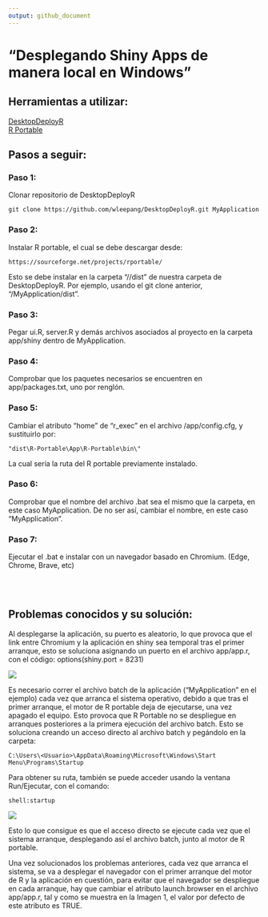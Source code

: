 ```yaml
---
output: github_document
---
```


# "Desplegando Shiny Apps de manera local en Windows"

## Herramientas a utilizar:


[DesktopDeployR](https://github.com/wleepang/DesktopDeployR)  
[R Portable](https://sourceforge.net/projects/rportable/)

## Pasos a seguir:

### Paso 1: 
Clonar repositorio de DesktopDeployR 

``` 
git clone https://github.com/wleepang/DesktopDeployR.git MyApplication
```

### Paso 2: 
Instalar R portable, el cual se debe descargar desde:

``` 
https://sourceforge.net/projects/rportable/ 
``` 

Esto se debe instalar en la carpeta "//dist" de nuestra carpeta de DesktopDeployR. Por ejemplo, usando el git clone anterior, "/MyApplication/dist".

### Paso 3: 
Pegar ui.R, server.R y demás archivos asociados al proyecto en la carpeta app/shiny dentro de MyApplication.

### Paso 4: 
Comprobar que los paquetes necesarios se encuentren en app/packages.txt, uno por renglón.

### Paso 5: 
Cambiar el atributo "home" de "r_exec" en el archivo /app/config.cfg, y sustituirlo por:

```
"dist\R-Portable\App\R-Portable\bin\"
```
La cual sería la ruta del R portable previamente instalado.

### Paso 6: 
Comprobar que el nombre del archivo .bat sea el mismo que la carpeta, en este caso MyApplication. De no ser así, cambiar el nombre, en este caso "MyApplication".

### Paso 7: 
Ejecutar el .bat e instalar con un navegador basado en Chromium. (Edge, Chrome, Brave, etc)

<br></br>

## Problemas conocidos y su solución:

Al desplegarse la aplicación, su puerto es aleatorio, lo que provoca que el link entre Chromium y la aplicación en shiny sea temporal tras el primer arranque, esto se soluciona asignando un puerto en el archivo app/app.r, con el código:
options(shiny.port = 8231)

![](puerto.png){}

Es necesario correr el archivo batch de la aplicación ("MyApplication" en el ejemplo) cada vez que arranca el sistema operativo, debido a que tras el primer arranque, el motor de R portable deja de ejecutarse, una vez apagado el equipo. Esto provoca que R Portable no se despliegue en arranques posteriores a la primera ejecución del archivo batch. Esto se soluciona creando un acceso directo al archivo batch y pegándolo en la carpeta:

```
C:\Users\<Usuario>\AppData\Roaming\Microsoft\Windows\Start Menu\Programs\Startup
```

Para obtener su ruta, también se puede acceder usando la ventana Run/Ejecutar, con el comando:
```
shell:startup
```

![](shell.png){}

Esto lo que consigue es que el acceso directo se ejecute cada vez que el sistema arranque, desplegando así el archivo batch, junto al motor de R portable.

Una vez solucionados los problemas anteriores, cada vez que arranca el sistema, se va a desplegar el navegador con el primer arranque del motor de R y la aplicación en cuestión, para evitar que el navegador se despliegue en cada arranque, hay que cambiar el atributo launch.browser en el archivo app/app.r, tal y como se muestra en la Imagen 1, el valor por defecto de este atributo es TRUE.
